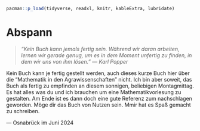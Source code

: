 ```r
pacman::p_load(tidyverse, readxl, knitr, kableExtra, lubridate)
```

# Abspann {#sec-abspann .unnumbered}

> *"Kein Buch kann jemals fertig sein. Während wir daran arbeiten, lernen wir gerade genug, um es in dem Moment unfertig zu finden, in dem wir uns von ihm lösen." --- Karl Popper*

Kein Buch kann je fertig gestellt werden, auch dieses kurze Buch hier über die "Mathematik in den Agrawissenschaften" nicht. Ich bin aber soweit, das Buch als fertig zu empfinden an diesem sonnigen, beliebigen Montagmittag. Es hat alles was du und ich brauchen um eine Mathematikvorlesung zu gestalten. Am Ende ist es dann doch eine gute Referenz zum nachschlagen geworden. Möge dir das Buch von Nutzen sein. Mmir hat es Spaß gemacht zu schreiben.

--- Osnabrück im Juni 2024